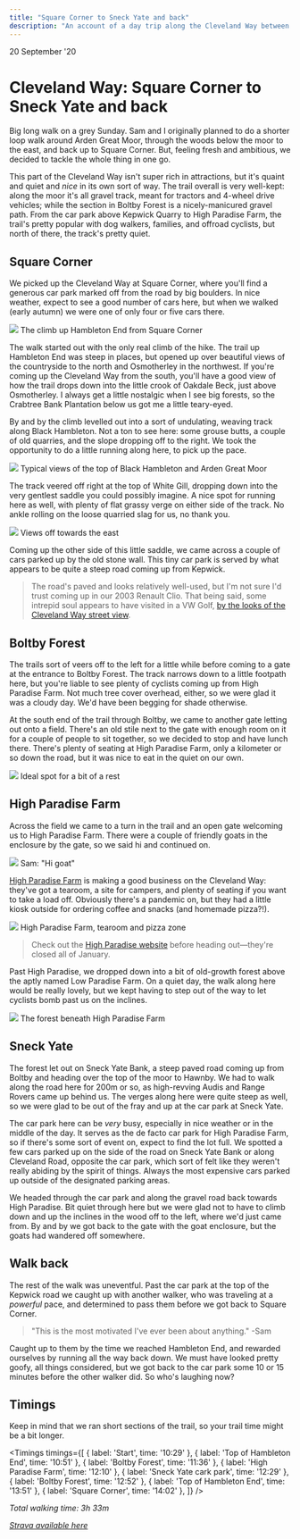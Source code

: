 ```yaml
---
title: "Square Corner to Sneck Yate and back"
description: "An account of a day trip along the Cleveland Way between Square Corner and Sneck Yate."
---
```



<Date>
  20 September '20
</Date>

# Cleveland Way: Square Corner to Sneck Yate and back

Big long walk on a grey Sunday. Sam and I originally planned to do a shorter loop walk around Arden Great Moor, through the woods below the moor to the east, and back up to Square Corner. But, feeling fresh and ambitious, we decided to tackle the whole thing in one go.

This part of the Cleveland Way isn't super rich in attractions, but it's quaint and quiet and _nice_ in its own sort of way. The trail overall is very well-kept: along the moor it's all gravel track, meant for tractors and 4-wheel drive vehicles; while the section in Boltby Forest is a nicely-manicured gravel path. From the car park above Kepwick Quarry to High Paradise Farm, the trail's pretty popular with dog walkers, families, and offroad cyclists, but north of there, the track's pretty quiet.

## Square Corner

We picked up the Cleveland Way at Square Corner, where you'll find a generous car park marked off from the road by big boulders. In nice weather, expect to see a good number of cars here, but when we walked (early autumn) we were one of only four or five cars there.

<Image src="/2020-09/hambleton-end.jpg">
  The climb up Hambleton End from Square Corner
</Image>

The walk started out with the only real climb of the hike. The trail up Hambleton End was steep in places, but opened up over beautiful views of the countryside to the north and Osmotherley in the northwest. If you're coming up the Cleveland Way from the south, you'll have a good view of how the trail drops down into the little crook of Oakdale Beck, just above Osmotherley. I always get a little nostalgic when I see big forests, so the Crabtree Bank Plantation below us got me a little teary-eyed.

By and by the climb levelled out into a sort of undulating, weaving track along Black Hambleton. Not a ton to see here: some grouse butts, a couple of old quarries, and the slope dropping off to the right. We took the opportunity to do a little running along here, to pick up the pace.

<Image src="/2020-09/black-hambleton.jpg">
  Typical views of the top of Black Hambleton and Arden Great Moor
</Image>

The track veered off right at the top of White Gill, dropping down into the very gentlest saddle you could possibly imagine. A nice spot for running here as well, with plenty of flat grassy verge on either side of the track. No ankle rolling on the loose quarried slag for us, no thank you.

<Image src="/2020-09/kepwick.jpg">
  Views off towards the east
</Image>

Coming up the other side of this little saddle, we came across a couple of cars parked up by the old stone wall. This tiny car park is served by what appears to be quite a steep road coming up from Kepwick.

> The road's paved and looks relatively well-used, but I'm not sure I'd trust coming up in our 2003 Renault Clio. That being said, some intrepid soul appears to have visited in a VW Golf, [by the looks of the Cleveland Way street view](https://www.google.com/maps/@54.3167245,-1.2491087,2a,75y,0.85h,79.37t/data=!3m7!1e1!3m5!1sZVLipFoxuU6LHjbfQmzMhg!2e0!6s%2F%2Fgeo1.ggpht.com%2Fcbk%3Fpanoid%3DZVLipFoxuU6LHjbfQmzMhg%26output%3Dthumbnail%26cb_client%3Dmaps_sv.tactile.gps%26thumb%3D2%26w%3D203%26h%3D100%26yaw%3D168.4349%26pitch%3D0%26thumbfov%3D100!7i13312!8i6656).

## Boltby Forest
The trails sort of veers off to the left for a little while before coming to a gate at the entrance to Boltby Forest. The track narrows down to a little footpath here, but you're liable to see plenty of cyclists coming up from High Paradise Farm. Not much tree cover overhead, either, so we were glad it was a cloudy day. We'd have been begging for shade otherwise.

At the south end of the trail through Boltby, we came to another gate letting out onto a field. There's an old stile next to the gate with enough room on it for a couple of people to sit together, so we decided to stop and have lunch there. There's plenty of seating at High Paradise Farm, only a kilometer or so down the road, but it was nice to eat in the quiet on our own.

<Image src="/2020-09/sam-lunch.jpg">
  Ideal spot for a bit of a rest
</Image>

## High Paradise Farm
Across the field we came to a turn in the trail and an open gate welcoming us to High Paradise Farm. There were a couple of friendly goats in the enclosure by the gate, so we said hi and continued on.

<Image src="/2020-09/sam-goat.jpg">
  Sam: "Hi goat"
</Image>

[High Paradise Farm](http://www.highparadise.co.uk/) is making a good business on the Cleveland Way: they've got a tearoom, a site for campers, and plenty of seating if you want to take a load off. Obviously there's a pandemic on, but they had a little kiosk outside for ordering coffee and snacks (and homemade pizza?!).

<Image src="/2020-09/high-paradise.jpg">
  High Paradise Farm, tearoom and pizza zone
</Image>

> Check out the [High Paradise website](http://www.highparadise.co.uk/) before heading out—they're closed all of January.

Past High Paradise, we dropped down into a bit of old-growth forest above the aptly named Low Paradise Farm. On a quiet day, the walk along here would be really lovely, but we kept having to step out of the way to let cyclists bomb past us on the inclines.

<Image src="/2020-09/high-paradise-forest.jpg">
  The forest beneath High Paradise Farm
</Image>

## Sneck Yate
The forest let out on Sneck Yate Bank, a steep paved road coming up from Boltby and heading over the top of the moor to Hawnby. We had to walk along the road here for 200m or so, as high-revving Audis and Range Rovers came up behind us. The verges along here were quite steep as well, so we were glad to be out of the fray and up at the car park at Sneck Yate.

The car park here can be _very_ busy, especially in nice weather or in the middle of the day. It serves as the de facto car park for High Paradise Farm, so if there's some sort of event on, expect to find the lot full. We spotted a few cars parked up on the side of the road on Sneck Yate Bank or along Cleveland Road, opposite the car park, which sort of felt like they weren't really abiding by the spirit of things. Always the most expensive cars parked up outside of the designated parking areas.

We headed through the car park and along the gravel road back towards High Paradise. Bit quiet through here but we were glad not to have to climb down and up the inclines in the wood off to the left, where we'd just came from. By and by we got back to the gate with the goat enclosure, but the goats had wandered off somewhere.

## Walk back
The rest of the walk was uneventful. Past the car park at the top of the Kepwick road we caught up with another walker, who was traveling at a _powerful_ pace, and determined to pass them before we got back to Square Corner.

> "This is the most motivated I've ever been about anything." -Sam

Caught up to them by the time we reached Hambleton End, and rewarded ourselves by running all the way back down. We must have looked pretty goofy, all things considered, but we got back to the car park some 10 or 15 minutes before the other walker did. So who's laughing now?

## Timings
Keep in mind that we ran short sections of the trail, so your trail time might be a bit longer.

<Timings timings={[
    { label: 'Start', time: '10:29' },
    { label: 'Top of Hambleton End', time: '10:51' },
    { label: 'Boltby Forest', time: '11:36' },
    { label: 'High Paradise Farm', time: '12:10' },
    { label: 'Sneck Yate cark park', time: '12:29' },
    { label: 'Boltby Forest', time: '12:52' },
    { label: 'Top of Hambleton End', time: '13:51' },
    { label: 'Square Corner', time: '14:02' },
]} />

_Total walking time: 3h 33m_

[_Strava available here_](https://www.strava.com/activities/4087357590)